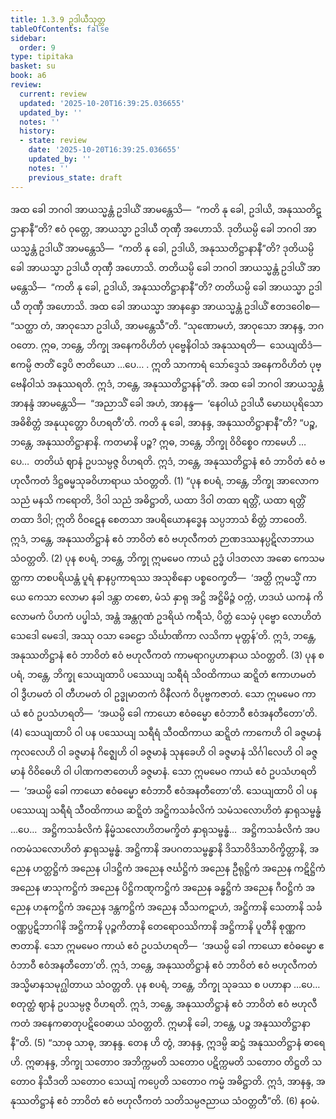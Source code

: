 ```yaml
---
title: 1.3.9 ဥဒါယီသုတ္တ
tableOfContents: false
sidebar:
  order: 9
type: tipitaka
basket: su
book: a6
review:
  current: review
  updated: '2025-10-20T16:39:25.036655'
  updated_by: ''
  notes: ''
  history:
  - state: review
    date: '2025-10-20T16:39:25.036655'
    updated_by: ''
    notes: ''
    previous_state: draft
---
```



<DynamicBreadcrumb />


<ReviewStatus review={frontmatter.review} showDetails={true} />

<HypothesisAnnotation frontmatter={frontmatter} />

<Division number="29" book="a6" e="ch" v="16" p="284">

<Paragraph number="191" book="a6">
အထ ခေါ ဘဂဝါ အာယသ္မန္တံ ဥဒါယိံ အာမန္တေသိ—  “ကတိ နု ခေါ, ဥဒါယိ, အနုဿတိဋ္ဌာနာနီ”တိ? ဧဝံ ဝုတ္တေ, အာယသ္မာ ဥဒါယီ တုဏှီ အဟောသိ. ဒုတိယမ္ပိ ခေါ ဘဂဝါ အာယသ္မန္တံ ဥဒါယိံ အာမန္တေသိ—  “ကတိ နု ခေါ, ဥဒါယိ, အနုဿတိဋ္ဌာနာနီ”တိ? ဒုတိယမ္ပိ ခေါ အာယသ္မာ ဥဒါယီ တုဏှီ အဟောသိ. တတိယမ္ပိ ခေါ ဘဂဝါ အာယသ္မန္တံ ဥဒါယိံ အာမန္တေသိ—  “ကတိ နု ခေါ, ဥဒါယိ, အနုဿတိဋ္ဌာနာနီ”တိ? တတိယမ္ပိ ခေါ အာယသ္မာ ဥဒါယီ တုဏှီ အဟောသိ.
</Paragraph>

<Paragraph number="192" book="a6">
အထ ခေါ အာယသ္မာ အာနန္ဒော အာယသ္မန္တံ ဥဒါယိံ ဧတဒဝေါစ—  “သတ္ထာ တံ, အာဝုသော ဥဒါယိ, အာမန္တေသီ”တိ. “သုဏောမဟံ, အာဝုသော အာနန္ဒ, ဘဂဝတော. ဣဓ, ဘန္တေ, ဘိက္ခု အနေကဝိဟိတံ ပုဗ္ဗေနိဝါသံ အနုဿရတိ—  သေယျထိဒံ—  ဧကမ္ပိ ဇာတိံ ဒွေပိ ဇာတိယော …ပေ… . ဣတိ သာကာရံ သော်ဒ္ဒေသံ အနေကဝိဟိတံ ပုဗ္ဗေနိဝါသံ အနုဿရတိ. ဣဒံ, ဘန္တေ, အနုဿတိဋ္ဌာနန်”တိ.
</Paragraph>

<Paragraph number="193" book="a6">
အထ ခေါ ဘဂဝါ အာယသ္မန္တံ အာနန္ဒံ အာမန္တေသိ—  “အညာသိံ ခေါ အဟံ, အာနန္ဒ—  ‘နေဝါယံ ဥဒါယီ မောဃပုရိသော အဓိစိတ္တံ အနုယုတ္တော ဝိဟရတီ’တိ. ကတိ နု ခေါ, အာနန္ဒ, အနုဿတိဋ္ဌာနာနီ”တိ?
</Paragraph>

<Paragraph number="194" book="a6">
“ပဉ္စ, ဘန္တေ, အနုဿတိဋ္ဌာနာနိ. ကတမာနိ ပဉ္စ? ဣဓ, ဘန္တေ, ဘိက္ခု ဝိဝိစ္စေဝ ကာမေဟိ …ပေ…  တတိယံ ဈာနံ ဥပသမ္ပဇ္ဇ ဝိဟရတိ. ဣဒံ, ဘန္တေ, အနုဿတိဋ္ဌာနံ ဧဝံ ဘာဝိတံ ဧဝံ ဗဟုလီကတံ ဒိဋ္ဌဓမ္မသုခဝိဟာရာယ သံဝတ္တတိ. (1)
</Paragraph>

<Paragraph number="195" book="a6">
“ပုန စပရံ, ဘန္တေ, ဘိက္ခု အာလောကသညံ မနသိ ကရောတိ, ဒိဝါ သညံ အဓိဋ္ဌာတိ, ယထာ ဒိဝါ တထာ ရတ္တိံ, ယထာ ရတ္တိံ တထာ ဒိဝါ; ဣတိ ဝိဝဋေန စေတသာ အပရိယောနဒ္ဓေန သပ္ပဘာသံ စိတ္တံ ဘာဝေတိ. ဣဒံ, ဘန္တေ, အနုဿတိဋ္ဌာနံ ဧဝံ ဘာဝိတံ ဧဝံ ဗဟုလီကတံ ဉာဏဒဿနပ္ပဋိလာဘာယ သံဝတ္တတိ. (2)
</Paragraph>

<Paragraph number="196" book="a6">
ပုန စပရံ, ဘန္တေ, ဘိက္ခု ဣမမေဝ ကာယံ ဥဒ္ဓံ ပါဒတလာ အဓော ကေသမတ္ထကာ တစပရိယန္တံ ပူရံ နာနပ္ပကာရဿ အသုစိနော ပစ္စဝေက္ခတိ—  ‘အတ္ထိ ဣမသ္မိံ ကာယေ ကေသာ လောမာ နခါ ဒန္တာ တစော, မံသံ နှာရု အဋ္ဌိ အဋ္ဌိမိဉ္ဇံ ဝက္ကံ, ဟဒယံ ယကနံ ကိလောမကံ ပိဟကံ ပပ္ဖါသံ, အန္တံ အန္တဂုဏံ ဥဒရိယံ ကရီသံ, ပိတ္တံ သေမှံ ပုဗ္ဗော လောဟိတံ သေဒေါ မေဒေါ, အဿု ဝသာ ခေဠော သိင်္ဃာဏိကာ လသိကာ မုတ္တန်’တိ. ဣဒံ, ဘန္တေ, အနုဿတိဋ္ဌာနံ ဧဝံ ဘာဝိတံ ဧဝံ ဗဟုလီကတံ ကာမရာဂပ္ပဟာနာယ သံဝတ္တတိ. (3)
</Paragraph>

<Paragraph number="197" book="a6">
ပုန စပရံ, ဘန္တေ, ဘိက္ခု သေယျထာပိ ပဿေယျ သရီရံ သိဝထိကာယ ဆဋ္ဋိတံ ဧကာဟမတံ ဝါ ဒွီဟမတံ ဝါ တီဟမတံ ဝါ ဥဒ္ဓုမာတကံ ဝိနီလကံ ဝိပုဗ္ဗကဇာတံ. သော ဣမမေဝ ကာယံ ဧဝံ ဥပသံဟရတိ—  ‘အယမ္ပိ ခေါ ကာယော ဧဝံဓမ္မော ဧဝံဘာဝီ ဧဝံအနတီတော’တိ. (4)
</Paragraph>

<Paragraph number="198" book="a6">
သေယျထာပိ ဝါ ပန ပဿေယျ သရီရံ သီဝထိကာယ ဆဋ္ဋိတံ ကာကေဟိ ဝါ ခဇ္ဇမာနံ ကုလလေဟိ ဝါ ခဇ္ဇမာနံ ဂိဇ္ဈေဟိ ဝါ ခဇ္ဇမာနံ သုနခေဟိ ဝါ ခဇ္ဇမာနံ သိင်္ဂါလေဟိ ဝါ ခဇ္ဇမာနံ ဝိဝိဓေဟိ ဝါ ပါဏကဇာတေဟိ ခဇ္ဇမာနံ. သော ဣမမေဝ ကာယံ ဧဝံ ဥပသံဟရတိ—  ‘အယမ္ပိ ခေါ ကာယော ဧဝံဓမ္မော ဧဝံဘာဝီ ဧဝံအနတီတော’တိ.
</Paragraph>

<Paragraph number="199" book="a6">
သေယျထာပိ ဝါ ပန ပဿေယျ သရီရံ သီဝထိကာယ ဆဋ္ဋိတံ အဋ္ဌိကသင်္ခလိကံ သမံသလောဟိတံ နှာရုသမ္ဗန္ဓံ …ပေ…  အဋ္ဌိကသင်္ခလိကံ နိမ္မံသလောဟိတမက္ခိတံ နှာရုသမ္ဗန္ဓံ…  အဋ္ဌိကသင်္ခလိကံ အပဂတမံသလောဟိတံ နှာရုသမ္ဗန္ဓံ. အဋ္ဌိကာနိ အပဂတသမ္ဗန္ဓာနိ ဒိသာဝိဒိသာဝိက္ခိတ္တာနိ, အညေန ဟတ္ထဋ္ဌိကံ အညေန ပါဒဋ္ဌိကံ အညေန ဇင်္ဃဋ္ဌိကံ အညေန ဦရုဋ္ဌိကံ အညေန ကဋိဋ္ဌိကံ အညေန ဖာသုကဋ္ဌိကံ အညေန ပိဋ္ဌိကဏ္ဋကဋ္ဌိကံ အညေန ခန္ဓဋ္ဌိကံ အညေန ဂီဝဋ္ဌိကံ အညေန ဟနုကဋ္ဌိကံ အညေန ဒန္တကဋ္ဌိကံ အညေန သီသကဋာဟံ, အဋ္ဌိကာနိ သေတာနိ သင်္ခဝဏ္ဏပ္ပဋိဘာဂါနိ အဋ္ဌိကာနိ ပုဉ္ဇကိတာနိ တေရောဝဿိကာနိ အဋ္ဌိကာနိ ပူတီနိ စုဏ္ဏကဇာတာနိ. သော ဣမမေဝ ကာယံ ဧဝံ ဥပသံဟရတိ—  ‘အယမ္ပိ ခေါ ကာယော ဧဝံဓမ္မော ဧဝံဘာဝီ ဧဝံအနတီတော’တိ. ဣဒံ, ဘန္တေ, အနုဿတိဋ္ဌာနံ ဧဝံ ဘာဝိတံ ဧဝံ ဗဟုလီကတံ အသ္မိမာနသမုဂ္ဃါတာယ သံဝတ္တတိ.
</Paragraph>

<Paragraph number="200" book="a6">
ပုန စပရံ, ဘန္တေ, ဘိက္ခု သုခဿ စ ပဟာနာ …ပေ…  စတုတ္ထံ ဈာနံ ဥပသမ္ပဇ္ဇ ဝိဟရတိ. ဣဒံ, ဘန္တေ, အနုဿတိဋ္ဌာနံ ဧဝံ ဘာဝိတံ ဧဝံ ဗဟုလီကတံ အနေကဓာတုပဋိဝေဓာယ သံဝတ္တတိ. ဣမာနိ ခေါ, ဘန္တေ, ပဉ္စ အနုဿတိဋ္ဌာနာနီ”တိ. (5)
</Paragraph>

<Paragraph number="201" book="a6">
“သာဓု သာဓု, အာနန္ဒ. တေန ဟိ တွံ, အာနန္ဒ, ဣဒမ္ပိ ဆဋ္ဌံ အနုဿတိဋ္ဌာနံ ဓာရေဟိ. ဣဓာနန္ဒ, ဘိက္ခု သတောဝ အဘိက္ကမတိ သတောဝ ပဋိက္ကမတိ သတောဝ တိဋ္ဌတိ သတောဝ နိသီဒတိ သတောဝ သေယျံ ကပ္ပေတိ သတောဝ ကမ္မံ အဓိဋ္ဌာတိ. ဣဒံ, အာနန္ဒ, အနုဿတိဋ္ဌာနံ ဧဝံ ဘာဝိတံ ဧဝံ ဗဟုလီကတံ သတိသမ္ပဇညာယ သံဝတ္တတီ”တိ. (6)

</Paragraph>
</Division>

<Paragraph number="202" type="center" book="a6">
နဝမံ.
</Paragraph>